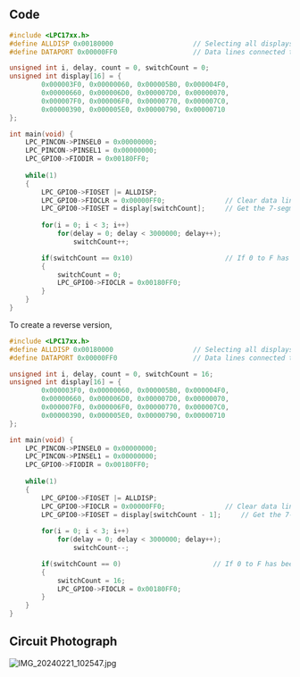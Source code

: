 ## Code

```c
#include <LPC17xx.h>
#define ALLDISP 0x00180000                    // Selecting all displays
#define DATAPORT 0x00000FF0                   // Data lines connected to drive the segments

unsigned int i, delay, count = 0, switchCount = 0;
unsigned int display[16] = {
		0x000003F0, 0x00000060, 0x000005B0, 0x000004F0, 
		0x00000660, 0x000006D0, 0x000007D0, 0x00000070, 
		0x000007F0, 0x000006F0, 0x00000770, 0x000007C0, 
		0x00000390, 0x000005E0, 0x00000790, 0x00000710
};

int main(void) {
	LPC_PINCON->PINSEL0 = 0x00000000;   
	LPC_PINCON->PINSEL1 = 0x00000000;
	LPC_GPIO0->FIODIR =	0x00180FF0;
	
	while(1)
	{
		LPC_GPIO0->FIOSET |= ALLDISP;
		LPC_GPIO0->FIOCLR =	0x00000FF0;               // Clear data lines to displays
		LPC_GPIO0->FIOSET = display[switchCount];     // Get the 7-segment display value from array
				
		for(i = 0; i < 3; i++)
			for(delay = 0; delay < 3000000; delay++);   
				switchCount++;

		if(switchCount == 0x10)                       // If 0 to F has been displayed, reset to 0
		{
			switchCount = 0;
			LPC_GPIO0->FIOCLR = 0x00180FF0;
		}
	}
}
```

To create a reverse version,

```c
#include <LPC17xx.h>
#define ALLDISP 0x00180000                    // Selecting all displays
#define DATAPORT 0x00000FF0                   // Data lines connected to drive the segments

unsigned int i, delay, count = 0, switchCount = 16;
unsigned int display[16] = {
		0x000003F0, 0x00000060, 0x000005B0, 0x000004F0, 
		0x00000660, 0x000006D0, 0x000007D0, 0x00000070, 
		0x000007F0, 0x000006F0, 0x00000770, 0x000007C0, 
		0x00000390, 0x000005E0, 0x00000790, 0x00000710
};

int main(void) {
	LPC_PINCON->PINSEL0 = 0x00000000;   
	LPC_PINCON->PINSEL1 = 0x00000000;
	LPC_GPIO0->FIODIR =	0x00180FF0;
	
	while(1)
	{
		LPC_GPIO0->FIOSET |= ALLDISP;
		LPC_GPIO0->FIOCLR =	0x00000FF0;               // Clear data lines to displays
		LPC_GPIO0->FIOSET = display[switchCount - 1];     // Get the 7-segment display value from array
				
		for(i = 0; i < 3; i++)
			for(delay = 0; delay < 3000000; delay++);   
				switchCount--;

		if(switchCount == 0)                       // If 0 to F has been displayed, reset to 0
		{
			switchCount = 16;
			LPC_GPIO0->FIOCLR = 0x00180FF0;
		}
	}
}

```

## Circuit Photograph

![IMG_20240221_102547.jpg](https://prod-files-secure.s3.us-west-2.amazonaws.com/da3a4f3a-a694-4c1d-bcb4-b25d50a7db8e/7e09fcdb-af16-4dc6-85df-ad0e9b252c34/IMG_20240221_102547.jpg)
